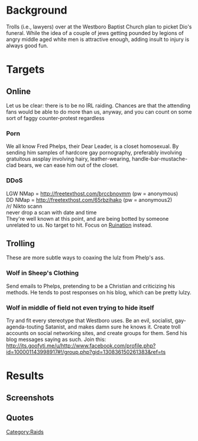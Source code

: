 {{Standard/Notices
| NOIRL = any value to toggle on
}}
{{Raid Infobox
 | image         = [[File:Holydiver.jpg|150px|center]]
 | legend        = Hail Satan
 | raid          = Holydiver
 | date          = May 2010
 | target        = [http://godhatesfags.com/ Westboro]
 | casus         = Help their leader out of the closet
 | result        = n/a
 | notes         = IRC OR DIE
 | irclocation   = [irc://irc.helldive.org/holydiver helldive #holydiver]
 | firstboard    = [http://789chan.org/i/res/137.html 789chan]
 | secondboard   = [http://711chan.org/i/res/8164.html 711chan]
}}
=Background=
Trolls (i.e., lawyers) over at the Westboro Baptist Church plan to picket Dio's funeral.  While the idea of a couple of jews getting pounded by legions of angry middle aged white men is attractive enough, adding insult to injury is always good fun.

=Targets=
==Online==
Let us be clear: there is to be no IRL raiding.  Chances are that the attending fans would be able to do more than us, anyway, and you can count on some sort of faggy counter-protest regardless
===Porn===
We all know Fred Phelps, their Dear Leader, is a closet homosexual.  By sending him samples of hardcore gay pornography, preferably involving gratuitous assplay involving hairy, leather-wearing, handle-bar-mustache-clad bears, we can ease him out of the closet.
{{Standard/Dox
| Website = http://its.goofyti.me/u/http://godhatesfags.com/, http://its.goofyti.me/u/http://www.godhatesamerica.com/, http://its.goofyti.me/u/http://www.lovegodsway.org, http://its.goofyti.me/u/http://www.donniedavies.com/
| RealName = Fred Phelps
| Location = Topeka, Kansas
| Birthday = 1929
| Sex = Jew
| Blog = http://its.goofyti.me/u/http://blogs.sparenot.com/index.php?blog=1
}}

===DDoS===
LGW NMap = http://freetexthost.com/brccbnovmm (pw = anonymous) <br>
DD NMap = http://freetexthost.com/65rbzihako  (pw = anonymous2) <br>
/r/ Nikto scann <br>
never drop a scan with date and time  <br>
They're well known at this point, and are being botted by someone unrelated to us.  No target to hit.  Focus on [[Ruin_Life_Tactics|Ruination]] instead.

==Trolling==
These are more subtle ways to coaxing the lulz from Phelp's ass.
===Wolf in Sheep's Clothing===
Send emails to Phelps, pretending to be a Christian and criticizing his methods.  He tends to post responses on his blog, which can be pretty lulzy.
===Wolf in middle of field not even trying to hide itself===
Try and fit every stereotype that Westboro uses.  Be an evil, socialist, gay-agenda-touting Satanist, and makes damn sure he knows it.  Create troll accounts on social networking sites, and create groups for them.  Send his blog messages saying as such.
Join this:
http://its.goofyti.me/u/http://www.facebook.com/profile.php?id=100001143998917#!/group.php?gid=130836150261383&ref=ts

=Results=
==Screenshots==
==Quotes==


[[Category:Raids]]